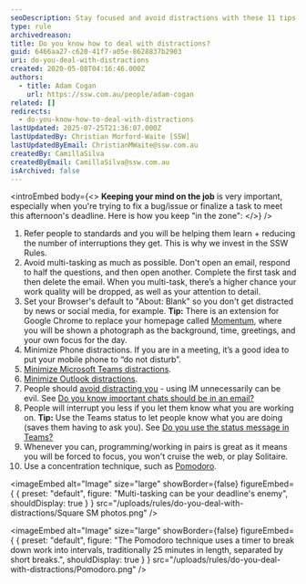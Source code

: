 ```yaml
---
seoDescription: Stay focused and avoid distractions with these 11 tips - prioritize tasks, minimize multitasking, set browser defaults, reduce phone interruptions, and more.
type: rule
archivedreason:
title: Do you know how to deal with distractions?
guid: 6466aa27-c620-41f7-a05e-8628837b2903
uri: do-you-deal-with-distractions
created: 2020-05-08T04:16:46.000Z
authors:
  - title: Adam Cogan
    url: https://ssw.com.au/people/adam-cogan
related: []
redirects:
  - do-you-know-how-to-deal-with-distractions
lastUpdated: 2025-07-25T21:36:07.000Z
lastUpdatedBy: Christian Morford-Waite [SSW]
lastUpdatedByEmail: ChristianMWaite@ssw.com.au
createdBy: CamillaSilva
createdByEmail: CamillaSilva@ssw.com.au
isArchived: false
---
```


<introEmbed
  body={<>
**Keeping your mind on the job** is very important, especially when you're trying to fix a bug/issue or finalize a task to meet this afternoon's deadline. Here is how you keep "in the zone":
  </>}
/>
1. Refer people to standards and you will be helping them learn + reducing the number of interruptions they get. This is why we invest in the SSW Rules.
2. Avoid multi-tasking as much as possible. Don't open an email, respond to half the questions, and then open another. Complete the first task and then delete the email. When you multi-task, there’s a higher chance your work quality will be dropped, as well as your attention to detail.
3. Set your Browser's default to "About: Blank" so you don't get distracted by news or social media, for example. **Tip:** There is an extension for Google Chrome to replace your homepage called
   [Momentum](https://chrome.google.com/webstore/detail/momentum/laookkfknpbbblfpciffpaejjkokdgca?hl=en-US), where you will be shown a photograph as the background, time, greetings, and your own focus for the day.
4. Minimize Phone distractions. If you are in a meeting, it’s a good idea to put your mobile phone to “do not disturb”.
5. [Minimize Microsoft Teams distractions](/do-you-minimize-team-distractions).
6. [Minimize Outlook distractions](/minimize-outlook-distractions).
7. People should
   [avoid distracting you](/do-you-not-interrupt-people-when-they-are-in-the-zone) - using IM unnecessarily can be evil. See [Do you know important chats should be in an email?](/important-chats-should-be-in-an-email)
8. People will interrupt you less if you let them know what you are working on. **Tip:** Use the Teams status to let people know what you are doing (saves them having to ask you). See [Do you use the status message in Teams?](/use-the-status-message-in-teams)
9. Whenever you can, programming/working in pairs is great as it means you will be forced to focus, you won't cruise the web, or play Solitaire.
10. Use a concentration technique, such as
    [Pomodoro](https://en.wikipedia.org/wiki/Pomodoro_Technique).


<imageEmbed
  alt="Image"
  size="large"
  showBorder={false}
  figureEmbed={ {
    preset: "default",
    figure: "Multi-tasking can be your deadline's enemy",
    shouldDisplay: true
  } }
  src="/uploads/rules/do-you-deal-with-distractions/Square SM photos.png"
/>



<imageEmbed
  alt="Image"
  size="large"
  showBorder={false}
  figureEmbed={ {
    preset: "default",
    figure: "The Pomodoro technique uses a timer to break down work into intervals, traditionally 25 minutes in length, separated by short breaks.",
    shouldDisplay: true
  } }
  src="/uploads/rules/do-you-deal-with-distractions/Pomodoro.png"
/>
